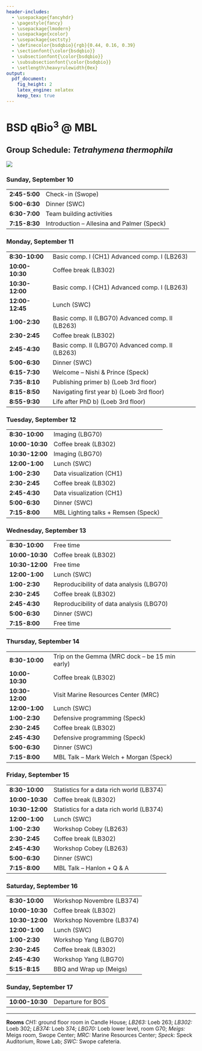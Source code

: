 ```yaml
---
header-includes:
  - \usepackage{fancyhdr}
  - \pagestyle{fancy}
  - \usepackage{lmodern}
  - \usepackage{xcolor}
  - \usepackage{sectsty}
  - \definecolor{bsdqbio}{rgb}{0.44, 0.16, 0.39}
  - \sectionfont{\color{bsdqbio}}
  - \subsectionfont{\color{bsdqbio}}
  - \subsubsectionfont{\color{bsdqbio}}
  - \setlength\heavyrulewidth{0ex}
output:
  pdf_document:
    fig_height: 2
    latex_engine: xelatex
    keep_tex: true
---
```

# BSD qBio$^3$ @ MBL

## Group Schedule: *Tetrahymena thermophila*
 ![](https://github.com/StefanoAllesina/BSD-QBio3/raw/master/logo_group/Tetrahymena_thermophila.png)

### Sunday, September 10 

------------------    --------------------------------------------------
**2:45-5:00**         Check-in (Swope)                                  
**5:00-6:30**         Dinner (SWC)                                      
**6:30-7:00**         Team building activities                          
**7:15-8:30**         Introduction – Allesina and Palmer (Speck)        
------------------    --------------------------------------------------

### Monday, September 11 

------------------    --------------------------------------------------
**8:30-10:00**        Basic comp. I (CH1) Advanced comp. I (LB263)      
**10:00-10:30**       Coffee break (LB302)                              
**10:30-12:00**       Basic comp. I (CH1) Advanced comp. I (LB263)      
**12:00-12:45**       Lunch (SWC)                                       
**1:00-2:30**         Basic comp. II (LBG70) Advanced comp. II (LB263)  
**2:30-2:45**         Coffee break (LB302)                              
**2:45-4:30**         Basic comp. II (LBG70) Advanced comp. II (LB263)  
**5:00-6:30**         Dinner (SWC)                                      
**6:15-7:30**         Welcome – Nishi & Prince (Speck)                  
**7:35-8:10**         Publishing primer b) (Loeb 3rd floor)             
**8:15-8:50**         Navigating first year b) (Loeb 3rd floor)         
**8:55-9:30**         Life after PhD b) (Loeb 3rd floor)                
------------------    --------------------------------------------------

### Tuesday, September 12 

------------------    --------------------------------------------------
**8:30-10:00**        Imaging (LBG70)                                   
**10:00-10:30**       Coffee break (LB302)                              
**10:30-12:00**       Imaging (LBG70)                                   
**12:00-1:00**        Lunch (SWC)                                       
**1:00-2:30**         Data visualization (CH1)                          
**2:30-2:45**         Coffee break (LB302)                              
**2:45-4:30**         Data visualization (CH1)                          
**5:00-6:30**         Dinner (SWC)                                      
**7:15-8:00**         MBL Lighting talks + Remsen (Speck)               
------------------    --------------------------------------------------

### Wednesday, September 13 

------------------    --------------------------------------------------
**8:30-10:00**        Free time                                         
**10:00-10:30**       Coffee break (LB302)                              
**10:30-12:00**       Free time                                         
**12:00-1:00**        Lunch (SWC)                                       
**1:00-2:30**         Reproducibility of data analysis (LBG70)          
**2:30-2:45**         Coffee break (LB302)                              
**2:45-4:30**         Reproducibility of data analysis (LBG70)          
**5:00-6:30**         Dinner (SWC)                                      
**7:15-8:00**         Free time                                         
------------------    --------------------------------------------------

### Thursday, September 14 

------------------    --------------------------------------------------
**8:30-10:00**        Trip on the Gemma (MRC dock – be 15 min early)    
**10:00-10:30**       Coffee break (LB302)                              
**10:30-12:00**       Visit Marine Resources Center (MRC)               
**12:00-1:00**        Lunch (SWC)                                       
**1:00-2:30**         Defensive programming (Speck)                     
**2:30-2:45**         Coffee break (LB302)                              
**2:45-4:30**         Defensive programming (Speck)                     
**5:00-6:30**         Dinner (SWC)                                      
**7:15-8:00**         MBL Talk – Mark Welch + Morgan (Speck)            
------------------    --------------------------------------------------

### Friday, September 15 

------------------    --------------------------------------------------
**8:30-10:00**        Statistics for a data rich world (LB374)          
**10:00-10:30**       Coffee break (LB302)                              
**10:30-12:00**       Statistics for a data rich world (LB374)          
**12:00-1:00**        Lunch (SWC)                                       
**1:00-2:30**         Workshop Cobey (LB263)                            
**2:30-2:45**         Coffee break (LB302)                              
**2:45-4:30**         Workshop Cobey (LB263)                            
**5:00-6:30**         Dinner (SWC)                                      
**7:15-8:00**         MBL Talk – Hanlon + Q & A                         
------------------    --------------------------------------------------

### Saturday, September 16 

------------------    --------------------------------------------------
**8:30-10:00**        Workshop Novembre (LB374)                         
**10:00-10:30**       Coffee break (LB302)                              
**10:30-12:00**       Workshop Novembre (LB374)                         
**12:00-1:00**        Lunch (SWC)                                       
**1:00-2:30**         Workshop Yang (LBG70)                             
**2:30-2:45**         Coffee break (LB302)                              
**2:45-4:30**         Workshop Yang (LBG70)                             
**5:15-8:15**         BBQ and Wrap up (Meigs)                           
------------------    --------------------------------------------------

### Sunday, September 17 

------------------    --------------------------------------------------
**10:00-10:30**       Departure for BOS                                 
------------------    --------------------------------------------------



-------


**Rooms** *CH1:* ground floor room in Candle House; *LB263:* Loeb 263; *LB302:* Loeb 302; *LB374:* Loeb 374; 
*LBG70:* Loeb lower level, room G70; *Meigs:* Meigs room, Swope Center; *MRC:* Marine Resources Center; *Speck:* Speck Auditorium, Rowe Lab; *SWC:* Swope cafeteria.
  
